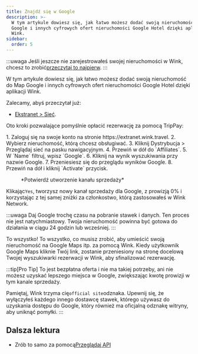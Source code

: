 ```yaml
---
title: Znajdź się w Google
description: >-
  W tym artykule dowiesz się, jak łatwo możesz dodać swoją nieruchomość do Map
  Google i innych cyfrowych ofert nieruchomości Google Hotel dzięki aplikacji
  Wink.
sidebar:
  order: 5
---
```


:::uwaga
Jeśli jeszcze nie zarejestrowałeś swojej nieruchomości w Wink, chcesz to zrobić[przeczytaj to najpierw](/extranet/what-is-extranet).
:::

W tym artykule dowiesz się, jak łatwo możesz dodać swoją nieruchomość do Map Google i innych cyfrowych ofert nieruchomości Google Hotel dzięki aplikacji Wink.

Zalecamy, abyś przeczytał już:

* [Ekstranet > Sieć](/extranet/network/).

Oto kroki pozwalające pomyślnie opłacić rezerwację za pomocą TripPay:

<Steps>
  1. Zaloguj się na swoje konto na stronie https://extranet.wink.travel.
  2. Wybierz nieruchomość, którą chcesz obsługiwać.
  3. Kliknij Dystrybucja > Przeglądaj sieć na pasku nawigacyjnym.
  4. Przewiń w dół do `Affiliates`.
  5. W `Name` filtruj, wpisz `Google`.
  6. Kliknij na wynik wyszukiwania przy nazwie Google.
  7. Przeniesiesz się do przeglądu wyników Google.
  8. Przewiń na dół i kliknij `Activate` przycisk.
</Steps>


<figure>
  <CloudinaryImage width="700" height="404" resize="scale" quality="best" alt="Utwórz kanał sprzedaży" src="academy/create-sales-channel" errorImage="noimage_opaque_nyrtl0.png" />

  <figcaption>*Potwierdź utworzenie kanału sprzedaży*</figcaption>
</figure>


Klikając`Yes`, tworzysz nowy kanał sprzedaży dla Google, z prowizją 0% i korzystając z tej samej zniżki za członkostwo, którą zastosowałeś w Wink Network.

:::uwaga
Daj Google trochę czasu na pobranie stawek i danych. Ten proces nie jest natychmiastowy. Twoja nieruchomość powinna być gotowa do działania w ciągu 24 godzin lub wcześniej.
:::

To wszystko! To wszystko, co musisz zrobić, aby umieścić swoją nieruchomość na Google Maps itp. za pomocą Wink. Kiedy użytkownik Google Maps kliknie Twój link, zostanie przeniesiony na stronę docelową Twojej wyszukiwarki rezerwacji w Wink, aby sfinalizować rezerwację.

:::tip\[Pro Tip]
To jest bezpłatna oferta i nie ma takiej potrzeby, ani nie możesz uzyskać lepszego miejsca w Google, zwiększając kwotę prowizji w tym kanale sprzedaży.

Pamiętaj, Wink trzyma cię`official site`odznaka. Upewnij się, że wyłączyłeś każdego innego dostawcę stawek, którego używasz do uzyskania dostępu do Google, który również ma oficjalną odznakę witryny, aby uniknąć pomyłki.
:::

## Dalsza lektura

* Zrób to samo za pomocą[Przeglądaj API](/developers/apis/#distribution-api)

